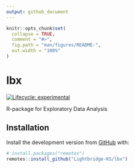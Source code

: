 ```yaml
---
output: github_document
---
```


<!-- README.md is generated from README.Rmd. Please edit that file -->

```r
knitr::opts_chunk$set(
  collapse = TRUE,
  comment = "#>",
  fig.path = "man/figures/README-",
  out.width = "100%"
)
```

# lbx

<!-- badges: start -->
[![Lifecycle: experimental](https://img.shields.io/badge/lifecycle-experimental-orange.svg)](https://lifecycle.r-lib.org/articles/stages.html#experimental)
<!-- badges: end -->

R-package for Exploratory Data Analysis

## Installation

Install the development version from [GitHub](https://github.com/) with:

``` r
# install.packages("remotes")
remotes::install_github("Lightbridge-KS/lbx")
```
